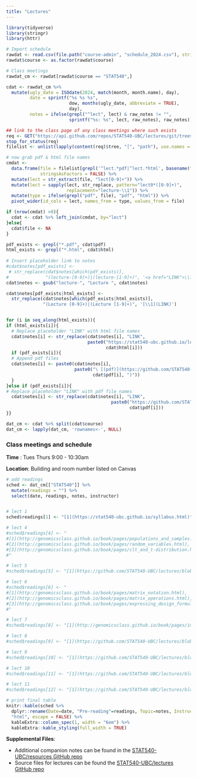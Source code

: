 ```yaml
---
title: "Lectures"
---
```



```r
library(tidyverse)
library(stringr)
library(httr)
```



```r
# Import schedule
rawdat <- read.csv(file.path("course-admin", "schedule_2024.csv"), stringsAsFactors = FALSE, colClasses = list(course = 'factor', dow = 'factor'))
rawdat$course <- as.factor(rawdat$course)

# Class meetings
rawdat_cm <- rawdat[rawdat$course == "STAT540",]

cdat <- rawdat_cm %>%
  mutate(ugly_date = ISOdate(2024, match(month, month.name), day),
         date = sprintf("%s %s %s",
                        dow, months(ugly_date, abbreviate = TRUE),
                        day),
         notes = ifelse(grepl("^lect", lect) & raw_notes != "",
                        sprintf("%s: %s", lect, raw_notes), raw_notes))

## link to the class page of any class meetings where such exists
req <- GET("https://api.github.com/repos/STAT540-UBC/lectures/git/trees/main?recursive=1")
stop_for_status(req)
filelist <- unlist(lapply(content(req)$tree, "[", "path"), use.names = F)

# now grab pdf & html file names
cmdat <- 
  data.frame(file = filelist[grepl('^lect.*pdf|^lect.*html', basename(filelist))],
             stringsAsFactors = FALSE) %>% 
  mutate(lect = str_extract(file, "lect[0-9]+")) %>%
  mutate(lect = sapply(lect, str_replace, pattern="lect0*([0-9]+)",
                       replacement="lecture-\\1")) %>%
  mutate(type = ifelse(grepl("pdf", file), "pdf", "html")) %>%
  pivot_wider(id_cols = lect, names_from = type, values_from = file)

if (nrow(cmdat) >0){
  cdat <- cdat %>% left_join(cmdat, by="lect")
}else{
  cdat$file <- NA
}

pdf_exists <- grepl("*.pdf", cdat$pdf)
html_exists <- grepl("*.html", cdat$html)
  
# Insert placeholder link to notes 
#cdat$notes[pdf_exists] <-
 # str_replace(cdat$notes[which(pdf_exists)],
#              "(lecture-[0-9]+)|(lecture-[1-9]+)", '<a href="LINK">\\1</a>')
cdat$notes <- gsub("lecture-", "Lecture ", cdat$notes)

cdat$notes[pdf_exists|html_exists] <-
  str_replace(cdat$notes[which(pdf_exists|html_exists)],
              "(Lecture [0-9]+)|(Lecture [1-9]+)", '[\\1](LINK)')


for (i in seq_along(html_exists)){
if (html_exists[i]){
  # Replace placeholder "LINK" with html file names
  cdat$notes[i] <- str_replace(cdat$notes[i], "LINK",
                               paste0("https://stat540-ubc.github.io/lectures/",
                                      cdat$html[i]))
  if (pdf_exists[i]){
  # Append pdf files
  cdat$notes[i] <- paste0(cdat$notes[i],
                          paste0("\ [(pdf)](https://github.com/STAT540-UBC/lectures/raw/main/",
                                 cdat$pdf[i], ")"))
  }
}else if (pdf_exists[i]){
# Replace placeholder "LINK" with pdf file names
  cdat$notes[i] <- str_replace(cdat$notes[i], "LINK",
                                        paste0("https://github.com/STAT540-UBC/lectures/raw/main/",
                                               cdat$pdf[i]))
}}

dat_cm <- cdat %>% split(cdat$course)
dat_cm <- lapply(dat_cm, 'rownames<-', NULL)
```



### Class meetings and schedule 

**Time** : Tues Thurs 9:00 - 10:30am

**Location**: Building and room number listed on Canvas

```r
# add readings
sched <- dat_cm[["STAT540"]] %>%
  mutate(readings = "") %>%
  select(date, readings, notes, instructor)


# lect 1
sched$readings[1] <- "[1](https://stat540-ubc.github.io/syllabus.html)"

# lect 4
#sched$readings[4] <- "
#[1](http://genomicsclass.github.io/book/pages/populations_and_samples.html), 
#[2](http://genomicsclass.github.io/book/pages/random_variables.html), 
#[3](http://genomicsclass.github.io/book/pages/clt_and_t-distribution.html)
#"

# lect 5
#sched$readings[5] <- "[1](https://github.com/STAT540-UBC/lectures/blob/main/lect05-twoGroup/README.md)"

# lect 6
#sched$readings[6] <- "
#[1](http://genomicsclass.github.io/book/pages/matrix_notation.html), 
#[2](http://genomicsclass.github.io/book/pages/matrix_operations.html), 
#[3](http://genomicsclass.github.io/book/pages/expressing_design_formula.html)
#"

# lect 7
#sched$readings[8] <- "[1](http://genomicsclass.github.io/book/pages/interactions_and_contrasts.html)"

# lect 8
#sched$readings[9] <- "[1](https://github.com/STAT540-UBC/lectures/blob/main/lect08-continuous/README.md)"

# lect 9
#sched$readings[10] <- "[1](https://github.com/STAT540-UBC/lectures/blob/main/lect09-multipleTesting/README.md)"

# lect 10
#sched$readings[11] <- "[1](https://github.com/STAT540-UBC/lectures/blob/main/lect10-RNAseq/README.md)"

# lect 11
#sched$readings[12] <- "[1](https://github.com/STAT540-UBC/lectures/blob/main/lect11-epigenetics/README.md)"

# print final table
knitr::kable(sched %>% 
  dplyr::rename(Date=date, "Pre-reading"=readings, Topic=notes, Instructor=instructor),
  "html", escape = FALSE) %>% 
  kableExtra::column_spec(1, width = "6em") %>%
  kableExtra::kable_styling(full_width = TRUE)
```

**Supplemental Files**: 

* Additional companion notes can be found in the [STAT540-UBC/resources GitHub repo](https://github.com/STAT540-UBC/resources)
* Source files for lectures can be found the [STAT540-UBC/lectures GitHub repo](https://github.com/STAT540-UBC/lectures)

